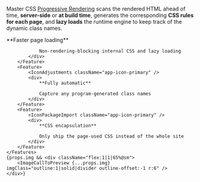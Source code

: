 
Master CSS [Progressive Rendering](/docs/rendering-modes/progressive-rendering) scans the rendered HTML ahead of time, **server-side** or **at build time**, generates the corresponding **CSS rules for each page**, and **lazy loads** the runtime engine to keep track of the dynamic class names.
<div className="flex flex:wrap@<sm gap:50 mt:50">
    <Features className={l('grid-cols:1', props.img ? 'w:35%@sm' : 'grid-cols:3@sm')}>
        <Feature>
            <IconDevicesBolt className="app-icon-primary" />
            <div>
                **Faster page loading**
                
                Non-rendering-blocking internal CSS and lazy loading
            </div>
        </Feature>
        <Feature>
            <IconAdjustments className="app-icon-primary" />
            <div>
                **Fully automatic**
                
                Capture any program-generated class names
            </div>
        </Feature>
        <Feature>
            <IconPackageImport className="app-icon-primary" />
            <div>
                **CSS encapsulation**
                
                Only ship the page-used CSS instead of the whole site
            </div>
        </Feature>
    </Features>
    {props.img && <div className="flex:1|1|65%@sm">
        <ImageCallToPreview {...props.img} imgClass="outline:1|solid|divider outline-offset:-1 r:6" />
    </div>}
</div>